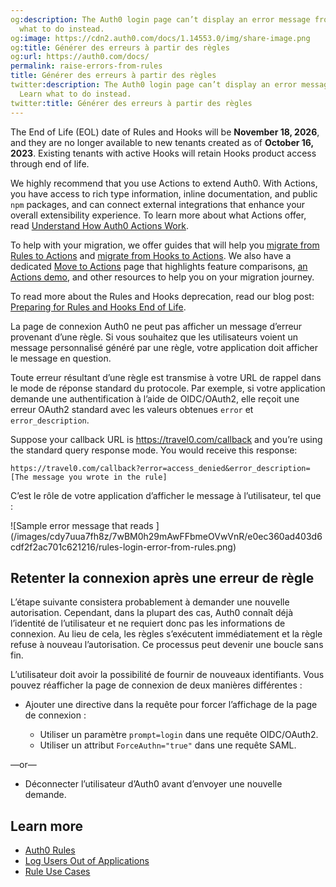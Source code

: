 ```yaml
---
og:description: The Auth0 login page can’t display an error message from a rule. Learn
  what to do instead.
og:image: https://cdn2.auth0.com/docs/1.14553.0/img/share-image.png
og:title: Générer des erreurs à partir des règles
og:url: https://auth0.com/docs/
permalink: raise-errors-from-rules
title: Générer des erreurs à partir des règles
twitter:description: The Auth0 login page can’t display an error message from a rule.
  Learn what to do instead.
twitter:title: Générer des erreurs à partir des règles
---
```


<Warning>

The End of Life (EOL) date of Rules and Hooks will be **November 18, 2026**, and they are no longer available to new tenants created as of **October 16, 2023**. Existing tenants with active Hooks will retain Hooks product access through end of life.

We highly recommend that you use Actions to extend Auth0. With Actions, you have access to rich type information, inline documentation, and public `npm` packages, and can connect external integrations that enhance your overall extensibility experience. To learn more about what Actions offer, read [Understand How Auth0 Actions Work](/docs/customize/actions/actions-overview).

To help with your migration, we offer guides that will help you [migrate from Rules to Actions](/docs/customize/actions/migrate/migrate-from-rules-to-actions) and [migrate from Hooks to Actions](/docs/customize/actions/migrate/migrate-from-hooks-to-actions). We also have a dedicated [Move to Actions](https://auth0.com/extensibility/movetoactions) page that highlights feature comparisons, [an Actions demo](https://www.youtube.com/watch?v=UesFSY1klrI), and other resources to help you on your migration journey.

To read more about the Rules and Hooks deprecation, read our blog post: [Preparing for Rules and Hooks End of Life](https://auth0.com/blog/preparing-for-rules-and-hooks-end-of-life/).

</Warning>

La page de connexion Auth0 ne peut pas afficher un message d’erreur provenant d’une règle. Si vous souhaitez que les utilisateurs voient un message personnalisé généré par une règle, votre application doit afficher le message en question.

Toute erreur résultant d’une règle est transmise à votre URL de rappel dans le mode de réponse standard du protocole. Par exemple, si votre application demande une authentification à l’aide de OIDC/OAuth2, elle reçoit une erreur OAuth2 standard avec les valeurs obtenues `error` et `error_description`.

Suppose your callback URL is https://travel0.com/callback and you’re using the standard query response mode. You would receive this response:

```http wrap lines
https://travel0.com/callback?error=access_denied&error_description=[The message you wrote in the rule]
```






C’est le rôle de votre application d’afficher le message à l’utilisateur, tel que :

<Frame>![Sample error message that reads ](/images/cdy7uua7fh8z/7wBM0h29mAwFFbmeOVwVnR/e0ec360ad403d6cdf2f2ac701c621216/rules-login-error-from-rules.png)</Frame>

## Retenter la connexion après une erreur de règle

L’étape suivante consistera probablement à demander une nouvelle autorisation. Cependant, dans la plupart des cas, Auth0 connaît déjà l’identité de l’utilisateur et ne requiert donc pas les informations de connexion. Au lieu de cela, les règles s’exécutent immédiatement et la règle refuse à nouveau l’autorisation. Ce processus peut devenir une boucle sans fin.

L’utilisateur doit avoir la possibilité de fournir de nouveaux identifiants. Vous pouvez réafficher la page de connexion de deux manières différentes :

* Ajouter une directive dans la requête pour forcer l’affichage de la page de connexion :

  + Utiliser un paramètre `prompt=login` dans une requête OIDC/OAuth2.
  + Utiliser un attribut `ForceAuthn="true"` dans une requête SAML.

—or—

* Déconnecter l’utilisateur d’Auth0 avant d’envoyer une nouvelle demande.

## Learn more

* [Auth0 Rules](/docs/customize/rules)
* [Log Users Out of Applications](/docs/authenticate/login/logout/log-users-out-of-applications)
* [Rule Use Cases](/docs/customize/rules/use-cases)